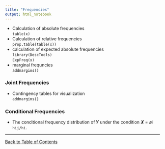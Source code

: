 ```yaml
---
title: "Frequencies"
output: html_notebook
---
```


- Calculation of absolute frequencies <br> `table(x)`
- Calculation of relative frequencies <br>`prop.table(table(x))`
- calculation of expected absolute frequencies <br>`library(DescTools)` <br>`ExpFreq(x)`
- marginal frequncies <br>`addmargins()`

### Joint Frequencies
- Contingency tables for visualization <br>`addmargins()` <br>

### Conditional Frequencies
- The conditional frequency distribution of 𝒀 under the condition 𝑿 = 𝒂i <br> `hij/hi`.

---
[Back to Table of Contents](../)